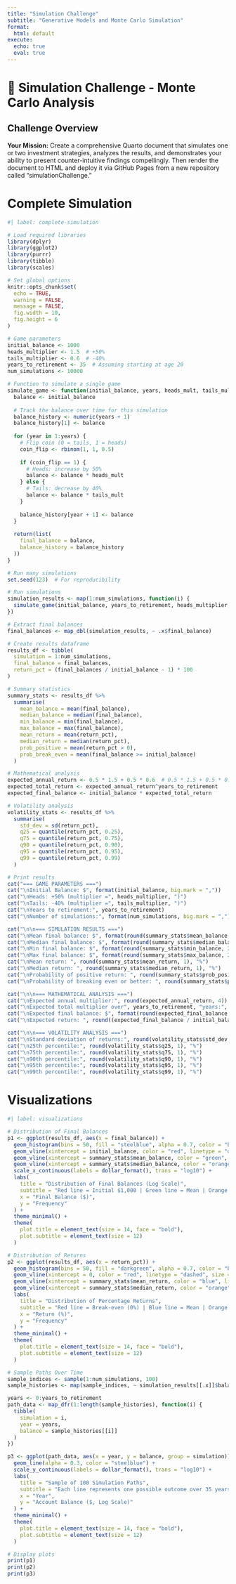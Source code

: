 ```yaml
---
title: "Simulation Challenge"
subtitle: "Generative Models and Monte Carlo Simulation"
format:
  html: default
execute:
  echo: true
  eval: true
---
```


# 🎲 Simulation Challenge - Monte Carlo Analysis

## Challenge Overview

**Your Mission:** Create a comprehensive Quarto document that simulates one or two investment strategies, analyzes the results, and demonstrates your ability to present counter-intuitive findings compellingly. Then render the document to HTML and deploy it via GitHub Pages from a new repository called "simulationChallenge."

# Complete Simulation

```r
#| label: complete-simulation

# Load required libraries
library(dplyr)
library(ggplot2)
library(purrr)
library(tibble)
library(scales)

# Set global options
knitr::opts_chunk$set(
  echo = TRUE,
  warning = FALSE,
  message = FALSE,
  fig.width = 10,
  fig.height = 6
)

# Game parameters
initial_balance <- 1000
heads_multiplier <- 1.5  # +50%
tails_multiplier <- 0.6  # -40%
years_to_retirement <- 35  # Assuming starting at age 20
num_simulations <- 10000

# Function to simulate a single game
simulate_game <- function(initial_balance, years, heads_mult, tails_mult) {
  balance <- initial_balance
  
  # Track the balance over time for this simulation
  balance_history <- numeric(years + 1)
  balance_history[1] <- balance
  
  for (year in 1:years) {
    # Flip coin (0 = tails, 1 = heads)
    coin_flip <- rbinom(1, 1, 0.5)
    
    if (coin_flip == 1) {
      # Heads: increase by 50%
      balance <- balance * heads_mult
    } else {
      # Tails: decrease by 40%
      balance <- balance * tails_mult
    }
    
    balance_history[year + 1] <- balance
  }
  
  return(list(
    final_balance = balance,
    balance_history = balance_history
  ))
}

# Run many simulations
set.seed(123)  # For reproducibility

# Run simulations
simulation_results <- map(1:num_simulations, function(i) {
  simulate_game(initial_balance, years_to_retirement, heads_multiplier, tails_multiplier)
})

# Extract final balances
final_balances <- map_dbl(simulation_results, ~ .x$final_balance)

# Create results dataframe
results_df <- tibble(
  simulation = 1:num_simulations,
  final_balance = final_balances,
  return_pct = (final_balances / initial_balance - 1) * 100
)

# Summary statistics
summary_stats <- results_df %>%
  summarise(
    mean_balance = mean(final_balance),
    median_balance = median(final_balance),
    min_balance = min(final_balance),
    max_balance = max(final_balance),
    mean_return = mean(return_pct),
    median_return = median(return_pct),
    prob_positive = mean(return_pct > 0),
    prob_break_even = mean(final_balance >= initial_balance)
  )

# Mathematical analysis
expected_annual_return <- 0.5 * 1.5 + 0.5 * 0.6  # 0.5 * 1.5 + 0.5 * 0.6 = 1.05
expected_total_return <- expected_annual_return^years_to_retirement
expected_final_balance <- initial_balance * expected_total_return

# Volatility analysis
volatility_stats <- results_df %>%
  summarise(
    std_dev = sd(return_pct),
    q25 = quantile(return_pct, 0.25),
    q75 = quantile(return_pct, 0.75),
    q90 = quantile(return_pct, 0.90),
    q95 = quantile(return_pct, 0.95),
    q99 = quantile(return_pct, 0.99)
  )

# Print results
cat("=== GAME PARAMETERS ===")
cat("\nInitial Balance: $", format(initial_balance, big.mark = ","))
cat("\nHeads: +50% (multiplier =", heads_multiplier, ")")
cat("\nTails: -40% (multiplier =", tails_multiplier, ")")
cat("\nYears to retirement:", years_to_retirement)
cat("\nNumber of simulations:", format(num_simulations, big.mark = ","))

cat("\n\n=== SIMULATION RESULTS ===")
cat("\nMean final balance: $", format(round(summary_stats$mean_balance, 2), big.mark = ","))
cat("\nMedian final balance: $", format(round(summary_stats$median_balance, 2), big.mark = ","))
cat("\nMin final balance: $", format(round(summary_stats$min_balance, 2), big.mark = ","))
cat("\nMax final balance: $", format(round(summary_stats$max_balance, 2), big.mark = ","))
cat("\nMean return: ", round(summary_stats$mean_return, 1), "%")
cat("\nMedian return: ", round(summary_stats$median_return, 1), "%")
cat("\nProbability of positive return: ", round(summary_stats$prob_positive * 100, 1), "%")
cat("\nProbability of breaking even or better: ", round(summary_stats$prob_break_even * 100, 1), "%")

cat("\n\n=== MATHEMATICAL ANALYSIS ===")
cat("\nExpected annual multiplier:", round(expected_annual_return, 4))
cat("\nExpected total multiplier over", years_to_retirement, "years:", round(expected_total_return, 2))
cat("\nExpected final balance: $", format(round(expected_final_balance, 2), big.mark = ","))
cat("\nExpected return: ", round((expected_final_balance / initial_balance - 1) * 100, 1), "%")

cat("\n\n=== VOLATILITY ANALYSIS ===")
cat("\nStandard deviation of returns:", round(volatility_stats$std_dev, 1), "%")
cat("\n25th percentile:", round(volatility_stats$q25, 1), "%")
cat("\n75th percentile:", round(volatility_stats$q75, 1), "%")
cat("\n90th percentile:", round(volatility_stats$q90, 1), "%")
cat("\n95th percentile:", round(volatility_stats$q95, 1), "%")
cat("\n99th percentile:", round(volatility_stats$q99, 1), "%")
```

# Visualizations

```r
#| label: visualizations

# Distribution of Final Balances
p1 <- ggplot(results_df, aes(x = final_balance)) +
  geom_histogram(bins = 50, fill = "steelblue", alpha = 0.7, color = "black") +
  geom_vline(xintercept = initial_balance, color = "red", linetype = "dashed", size = 1) +
  geom_vline(xintercept = summary_stats$mean_balance, color = "green", linetype = "dashed", size = 1) +
  geom_vline(xintercept = summary_stats$median_balance, color = "orange", linetype = "dashed", size = 1) +
  scale_x_continuous(labels = dollar_format(), trans = "log10") +
  labs(
    title = "Distribution of Final Balances (Log Scale)",
    subtitle = "Red line = Initial $1,000 | Green line = Mean | Orange line = Median",
    x = "Final Balance ($)",
    y = "Frequency"
  ) +
  theme_minimal() +
  theme(
    plot.title = element_text(size = 14, face = "bold"),
    plot.subtitle = element_text(size = 12)
  )

# Distribution of Returns
p2 <- ggplot(results_df, aes(x = return_pct)) +
  geom_histogram(bins = 50, fill = "darkgreen", alpha = 0.7, color = "black") +
  geom_vline(xintercept = 0, color = "red", linetype = "dashed", size = 1) +
  geom_vline(xintercept = summary_stats$mean_return, color = "blue", linetype = "dashed", size = 1) +
  geom_vline(xintercept = summary_stats$median_return, color = "orange", linetype = "dashed", size = 1) +
  labs(
    title = "Distribution of Percentage Returns",
    subtitle = "Red line = Break-even (0%) | Blue line = Mean | Orange line = Median",
    x = "Return (%)",
    y = "Frequency"
  ) +
  theme_minimal() +
  theme(
    plot.title = element_text(size = 14, face = "bold"),
    plot.subtitle = element_text(size = 12)
  )

# Sample Paths Over Time
sample_indices <- sample(1:num_simulations, 100)
sample_histories <- map(sample_indices, ~ simulation_results[[.x]]$balance_history)

years <- 0:years_to_retirement
path_data <- map_dfr(1:length(sample_histories), function(i) {
  tibble(
    simulation = i,
    year = years,
    balance = sample_histories[[i]]
  )
})

p3 <- ggplot(path_data, aes(x = year, y = balance, group = simulation)) +
  geom_line(alpha = 0.3, color = "steelblue") +
  scale_y_continuous(labels = dollar_format(), trans = "log10") +
  labs(
    title = "Sample of 100 Simulation Paths",
    subtitle = "Each line represents one possible outcome over 35 years",
    x = "Year",
    y = "Account Balance ($, Log Scale)"
  ) +
  theme_minimal() +
  theme(
    plot.title = element_text(size = 14, face = "bold"),
    plot.subtitle = element_text(size = 12)
  )

# Display plots
print(p1)
print(p2)
print(p3)
```
